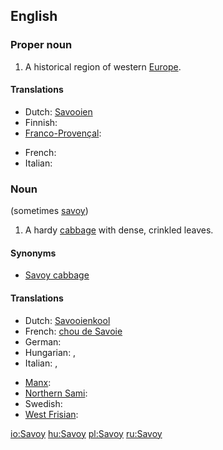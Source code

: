 ==English==

===Proper noun===
{{wikipedia}}
{{en-proper noun}}

# A historical region of western [[Europe]].

====Translations====
{{trans-top|a historical region of western Europe}}
* Dutch: [[Savooien]]
* Finnish: {{t-|fi|Savoiji}}
* [[Franco-Provençal]]: {{tø|frp|Savouè|f}}
{{trans-mid}}
* French: {{t+|fr|Savoie|f}}
* Italian: {{t-|it|Savoia|f}}
{{trans-bottom}}

===Noun===
{{en-noun}} (sometimes [[savoy]])

# A hardy [[cabbage]] with dense, crinkled leaves.

====Synonyms====
* [[Savoy cabbage]]

====Translations====
{{trans-top|a hardy cabbage with dense, crinkled leaves}}
* Dutch: [[Savooienkool]] {{m}}
* French: [[chou de Savoie]]
* German: {{t+|de|Wirsing|m}}
* Hungarian: {{t+|hu|kel}}, {{t|hu|kelkáposzta}}
* Italian: {{t+|it|verza|f}}, {{t-|it|cavolo verzetto|m}}
{{trans-mid}}
* [[Manx]]: {{t-|gv|cabbash chraplit|xs=Manx}}
* [[Northern Sami]]: {{tø|se|savoigálla|xs=Northern Sami}}
* Swedish: {{t|sv|savoykål}}
* [[West Frisian]]: {{t-|fy|boerekoal|xs=West Frisian}}
{{trans-bottom}}

[[io:Savoy]]
[[hu:Savoy]]
[[pl:Savoy]]
[[ru:Savoy]]